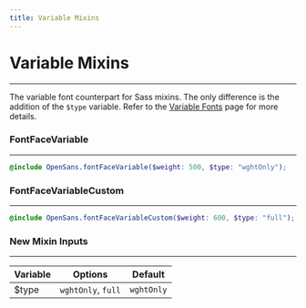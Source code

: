 ```yaml
---
title: Variable Mixins
---
```


# Variable Mixins

---

The variable font counterpart for Sass mixins. The only difference is the addition of the `$type` variable. Refer to the [Variable Fonts](/docs/variable-fonts) page for more details.

<CarbonAd />

### FontFaceVariable

---

```scss
@include OpenSans.fontFaceVariable($weight: 500, $type: "wghtOnly");
```

### FontFaceVariableCustom

---

```scss
@include OpenSans.fontFaceVariableCustom($weight: 600, $type: "full");
```

### New Mixin Inputs

---

| Variable | Options            | Default    |
| -------- | ------------------ | ---------- |
| $type    | `wghtOnly`, `full` | `wghtOnly` |
